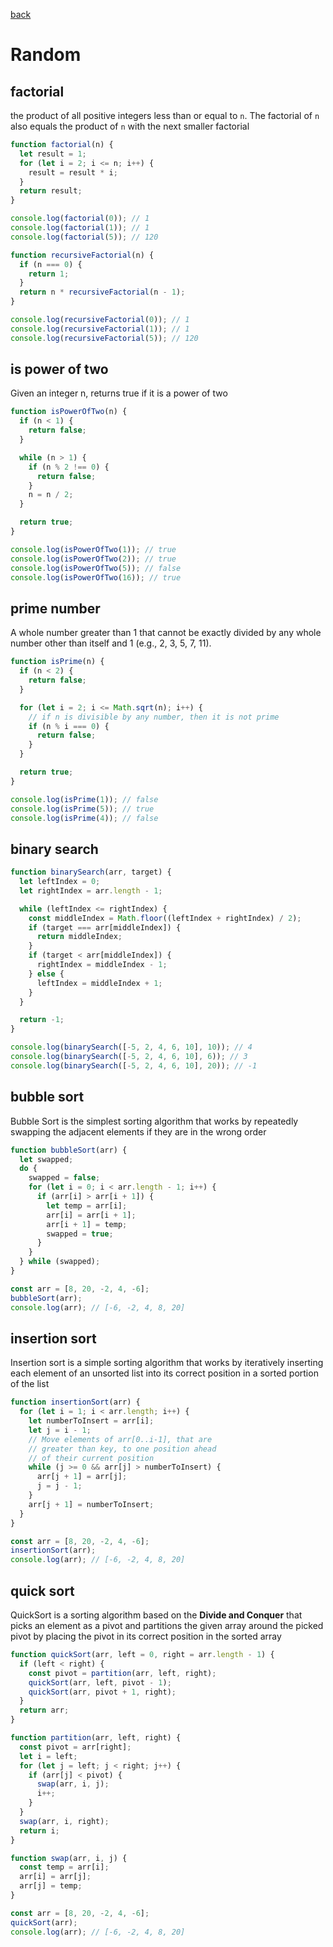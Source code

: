 [back](/)

# Random

## factorial

the product of all positive integers less than or equal to `n`.
The factorial of `n` also equals the product of `n` with the
next smaller factorial

```js title="factorial"
function factorial(n) {
  let result = 1;
  for (let i = 2; i <= n; i++) {
    result = result * i;
  }
  return result;
}

console.log(factorial(0)); // 1
console.log(factorial(1)); // 1
console.log(factorial(5)); // 120

function recursiveFactorial(n) {
  if (n === 0) {
    return 1;
  }
  return n * recursiveFactorial(n - 1);
}

console.log(recursiveFactorial(0)); // 1
console.log(recursiveFactorial(1)); // 1
console.log(recursiveFactorial(5)); // 120
```

## is power of two

Given an integer n, returns true if it is a power of two

```js title="isPowerOfTwo"
function isPowerOfTwo(n) {
  if (n < 1) {
    return false;
  }

  while (n > 1) {
    if (n % 2 !== 0) {
      return false;
    }
    n = n / 2;
  }

  return true;
}

console.log(isPowerOfTwo(1)); // true
console.log(isPowerOfTwo(2)); // true
console.log(isPowerOfTwo(5)); // false
console.log(isPowerOfTwo(16)); // true
```

## prime number

A whole number greater than 1 that cannot be exactly divided by
any whole number other than itself and 1 (e.g., 2, 3, 5, 7, 11).

```js title="isPrime"
function isPrime(n) {
  if (n < 2) {
    return false;
  }

  for (let i = 2; i <= Math.sqrt(n); i++) {
    // if n is divisible by any number, then it is not prime
    if (n % i === 0) {
      return false;
    }
  }

  return true;
}

console.log(isPrime(1)); // false
console.log(isPrime(5)); // true
console.log(isPrime(4)); // false
```

## binary search

```js title="binarySearch"
function binarySearch(arr, target) {
  let leftIndex = 0;
  let rightIndex = arr.length - 1;

  while (leftIndex <= rightIndex) {
    const middleIndex = Math.floor((leftIndex + rightIndex) / 2);
    if (target === arr[middleIndex]) {
      return middleIndex;
    }
    if (target < arr[middleIndex]) {
      rightIndex = middleIndex - 1;
    } else {
      leftIndex = middleIndex + 1;
    }
  }

  return -1;
}

console.log(binarySearch([-5, 2, 4, 6, 10], 10)); // 4
console.log(binarySearch([-5, 2, 4, 6, 10], 6)); // 3
console.log(binarySearch([-5, 2, 4, 6, 10], 20)); // -1
```

## bubble sort

Bubble Sort is the simplest sorting algorithm that works by
repeatedly swapping the adjacent elements if they are in the wrong order

```js title="bubbleSort"
function bubbleSort(arr) {
  let swapped;
  do {
    swapped = false;
    for (let i = 0; i < arr.length - 1; i++) {
      if (arr[i] > arr[i + 1]) {
        let temp = arr[i];
        arr[i] = arr[i + 1];
        arr[i + 1] = temp;
        swapped = true;
      }
    }
  } while (swapped);
}

const arr = [8, 20, -2, 4, -6];
bubbleSort(arr);
console.log(arr); // [-6, -2, 4, 8, 20]
```

## insertion sort

Insertion sort is a simple sorting algorithm that works by
iteratively inserting each element of an unsorted list into
its correct position in a sorted portion of the list

```js title="insertionSort"
function insertionSort(arr) {
  for (let i = 1; i < arr.length; i++) {
    let numberToInsert = arr[i];
    let j = i - 1;
    // Move elements of arr[0..i-1], that are
    // greater than key, to one position ahead
    // of their current position
    while (j >= 0 && arr[j] > numberToInsert) {
      arr[j + 1] = arr[j];
      j = j - 1;
    }
    arr[j + 1] = numberToInsert;
  }
}

const arr = [8, 20, -2, 4, -6];
insertionSort(arr);
console.log(arr); // [-6, -2, 4, 8, 20]
```

## quick sort

QuickSort is a sorting algorithm based on the **Divide and Conquer**
that picks an element as a pivot and partitions the given array around
the picked pivot by placing the pivot in its correct position in the sorted array

```js title="quickSort"
function quickSort(arr, left = 0, right = arr.length - 1) {
  if (left < right) {
    const pivot = partition(arr, left, right);
    quickSort(arr, left, pivot - 1);
    quickSort(arr, pivot + 1, right);
  }
  return arr;
}

function partition(arr, left, right) {
  const pivot = arr[right];
  let i = left;
  for (let j = left; j < right; j++) {
    if (arr[j] < pivot) {
      swap(arr, i, j);
      i++;
    }
  }
  swap(arr, i, right);
  return i;
}

function swap(arr, i, j) {
  const temp = arr[i];
  arr[i] = arr[j];
  arr[j] = temp;
}

const arr = [8, 20, -2, 4, -6];
quickSort(arr);
console.log(arr); // [-6, -2, 4, 8, 20]
```